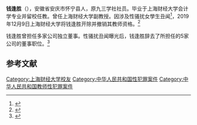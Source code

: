 '''钱逢胜'''（{{bd|1964年|10月}}），安徽省安庆市怀宁县人，原九三学社社员。毕业于上海财经大学会计学专业并留校任教。曾任上海财经大学副教授。因涉及性骚扰女學生丑闻<ref>{{cite news |title=上海财大副教授钱逢胜性骚扰女学生遭曝光 |url=https://sputniknews.cn/20191209/1030196347.html |accessdate=2022-01-07 |archive-date=2022-01-07 |archive-url=https://web.archive.org/web/20220107134541/https://sputniknews.cn/20191209/1030196347.html |dead-url=no }}</ref>，2019年12月9日上海财经大学将钱逢胜开除并撤销其教师资格。<ref>{{cite web |title=上海财经大学通报：给予钱逢胜开除处分，撤销其教师资格 |url=https://www.guancha.cn/politics/2019_12_09_527877.shtml |website=www.guancha.cn |access-date=2020-07-14 |archive-date=2020-07-14 |archive-url=https://web.archive.org/web/20200714160220/https://www.guancha.cn/politics/2019_12_09_527877.shtml |dead-url=no }}</ref>

钱逢胜曾担任多家公司独立董事。性骚扰丑闻曝光后，钱逢胜辞去了所担任的5家公司的董事职位。<ref>{{cite web |title=猥亵事件75小时！上财副教授钱逢胜被开除，五家独董全辞去 |url=http://finance.sina.com.cn/wm/2019-12-11/doc-iihnzhfz5179506.shtml |website=finance.sina.com.cn |date=2019-12-11 |access-date=2020-07-14 |archive-date=2020-07-17 |archive-url=https://web.archive.org/web/20200717141308/https://finance.sina.com.cn/wm/2019-12-11/doc-iihnzhfz5179506.shtml |dead-url=no }}</ref>

==参考文献==
{{reflist}}

{{bio-stub}}
[[Category:上海财经大学校友|Category:上海财经大学校友]]
[[Category:中华人民共和国性犯罪案件|Category:中华人民共和国性犯罪案件]]
[[Category:中华人民共和国教师性犯罪案件|Category:中华人民共和国教师性犯罪案件]]